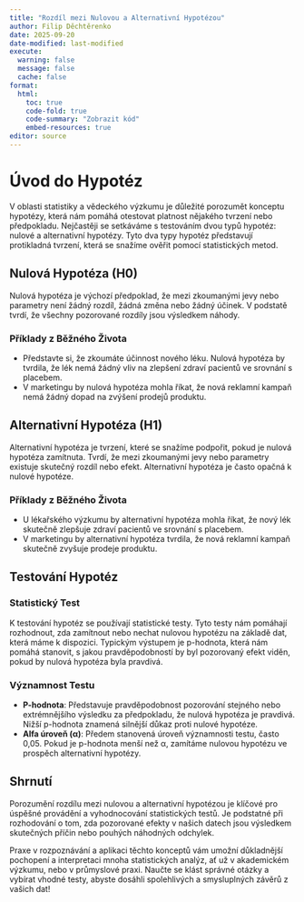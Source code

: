 ```yaml
---
title: "Rozdíl mezi Nulovou a Alternativní Hypotézou"
author: Filip Děchtěrenko
date: 2025-09-20
date-modified: last-modified
execute:
  warning: false
  message: false
  cache: false
format:
  html:
    toc: true
    code-fold: true
    code-summary: "Zobrazit kód"
    embed-resources: true
editor: source
---
```


# Úvod do Hypotéz

V oblasti statistiky a vědeckého výzkumu je důležité porozumět konceptu hypotézy, která nám pomáhá otestovat platnost nějakého tvrzení nebo předpokladu. Nejčastěji se setkáváme s testováním dvou typů hypotéz: nulové a alternativní hypotézy. Tyto dva typy hypotéz představují protikladná tvrzení, která se snažíme ověřit pomocí statistických metod.

## Nulová Hypotéza (H0)

Nulová hypotéza je výchozí předpoklad, že mezi zkoumanými jevy nebo parametry není žádný rozdíl, žádná změna nebo žádný účinek. V podstatě tvrdí, že všechny pozorované rozdíly jsou výsledkem náhody.

### Příklady z Běžného Života

- Představte si, že zkoumáte účinnost nového léku. Nulová hypotéza by tvrdila, že lék nemá žádný vliv na zlepšení zdraví pacientů ve srovnání s placebem.
- V marketingu by nulová hypotéza mohla říkat, že nová reklamní kampaň nemá žádný dopad na zvýšení prodejů produktu.

## Alternativní Hypotéza (H1)

Alternativní hypotéza je tvrzení, které se snažíme podpořit, pokud je nulová hypotéza zamítnuta. Tvrdí, že mezi zkoumanými jevy nebo parametry existuje skutečný rozdíl nebo efekt. Alternativní hypotéza je často opačná k nulové hypotéze.

### Příklady z Běžného Života

- U lékařského výzkumu by alternativní hypotéza mohla říkat, že nový lék skutečně zlepšuje zdraví pacientů ve srovnání s placebem.
- V marketingu by alternativní hypotéza tvrdila, že nová reklamní kampaň skutečně zvyšuje prodeje produktu.

## Testování Hypotéz

### Statistický Test

K testování hypotéz se používají statistické testy. Tyto testy nám pomáhají rozhodnout, zda zamítnout nebo nechat nulovou hypotézu na základě dat, která máme k dispozici. Typickým výstupem je p-hodnota, která nám pomáhá stanovit, s jakou pravděpodobností by byl pozorovaný efekt viděn, pokud by nulová hypotéza byla pravdivá.

### Významnost Testu

- **P-hodnota**: Představuje pravděpodobnost pozorování stejného nebo extrémnějšího výsledku za předpokladu, že nulová hypotéza je pravdivá. Nižší p-hodnota znamená silnější důkaz proti nulové hypotéze.
- **Alfa úroveň (α)**: Předem stanovená úroveň významnosti testu, často 0,05. Pokud je p-hodnota menší než α, zamítáme nulovou hypotézu ve prospěch alternativní hypotézy.

## Shrnutí

Porozumění rozdílu mezi nulovou a alternativní hypotézou je klíčové pro úspěšné provádění a vyhodnocování statistických testů. Je podstatné při rozhodování o tom, zda pozorované efekty v našich datech jsou výsledkem skutečných příčin nebo pouhých náhodných odchylek. 

Praxe v rozpoznávání a aplikaci těchto konceptů vám umožní důkladnější pochopení a interpretaci mnoha statistických analýz, ať už v akademickém výzkumu, nebo v průmyslové praxi. Naučte se klást správné otázky a vybírat vhodné testy, abyste dosáhli spolehlivých a smysluplných závěrů z vašich dat!

